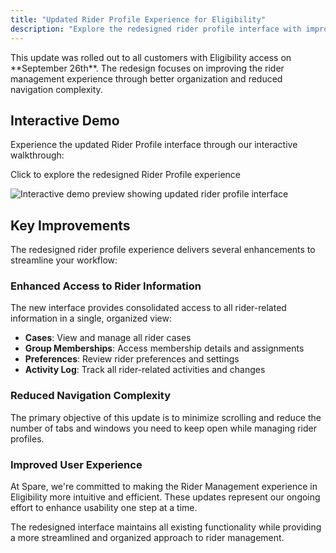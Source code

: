 ```yaml
---
title: "Updated Rider Profile Experience for Eligibility"
description: "Explore the redesigned rider profile interface with improved navigation and streamlined access to rider information."
---
```


<Note>
This update was rolled out to all customers with Eligibility access on **September 26th**. The redesign focuses on improving the rider management experience through better organization and reduced navigation complexity.
</Note>

## Interactive Demo

Experience the updated Rider Profile interface through our interactive walkthrough:

<Card title="Interactive Demo" icon="play" href="https://app.supademo.com/demo/cm1k0z3ld3ol4ououvqqxn575">
Click to explore the redesigned Rider Profile experience

![Interactive demo preview showing updated rider profile interface](/images/spare-eligibility/managing-users-and-groups/rider-profile-redesign-demo.gif)
</Card>

## Key Improvements

The redesigned rider profile experience delivers several enhancements to streamline your workflow:

### Enhanced Access to Rider Information

The new interface provides consolidated access to all rider-related information in a single, organized view:

- **Cases**: View and manage all rider cases
- **Group Memberships**: Access membership details and assignments
- **Preferences**: Review rider preferences and settings
- **Activity Log**: Track all rider-related activities and changes

### Reduced Navigation Complexity

<Tip>
The primary objective of this update is to minimize scrolling and reduce the number of tabs and windows you need to keep open while managing rider profiles.
</Tip>

### Improved User Experience

At Spare, we're committed to making the Rider Management experience in Eligibility more intuitive and efficient. These updates represent our ongoing effort to enhance usability one step at a time.

<Info>
The redesigned interface maintains all existing functionality while providing a more streamlined and organized approach to rider management.
</Info>
